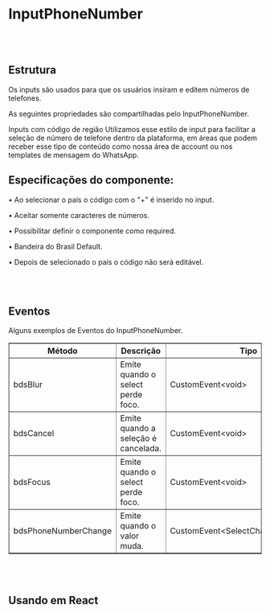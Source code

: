 
# InputPhoneNumber

<br></br>

## Estrutura

Os inputs são usados para que os usuários insiram e editem números de telefones.

<Canvas of={InputPhoneNumberStories.Properties}></Canvas>

<Meta isTemplate />

As seguintes propriedades são compartilhadas pelo InputPhoneNumber.

<Controls />
Inputs com código de região
Utilizamos esse estilo de input para facilitar a seleção de número de telefone dentro da plataforma, em áreas que podem receber esse tipo de conteúdo como nossa área de account ou nos templates de mensagem do WhatsApp.

## Especificações do componente:

• Ao selecionar o país o código com o "+" é inserido no input.

• Aceitar somente caracteres de números.

• Possibilitar definir o componente como required.

• Bandeira do Brasil Default.

• Depois de selecionado o país o código não será editável.

<br></br>

## Eventos

Alguns exemplos de Eventos do InputPhoneNumber.
<table border="1">
  <thead>
    <tr>
      <th>Método</th>
      <th>Descrição</th>
      <th>Tipo</th>
    </tr>
  </thead>
  <tbody>
    <tr>
      <td>bdsBlur</td>
      <td>Emite quando o select perde foco.</td>
      <td>CustomEvent&lt;void&gt;</td>
    </tr>
    <tr>
      <td>bdsCancel</td>
      <td>Emite quando a seleção é cancelada.</td>
      <td>CustomEvent&lt;void&gt;</td>
    </tr>
    <tr>
      <td>bdsFocus</td>
      <td>Emite quando o select perde foco.</td>
      <td>CustomEvent&lt;void&gt;</td>
    </tr>
    <tr>
      <td>bdsPhoneNumberChange</td>
      <td>Emite quando o valor muda.</td>
      <td>CustomEvent&lt;SelectChangeEventDetail&gt;</td>
    </tr>
  </tbody>
</table>


<Source of={InputPhoneNumberStories.Events} />

<br></br>

## Usando em React

<Source of={InputPhoneNumberStories.FrameworkReact} />

